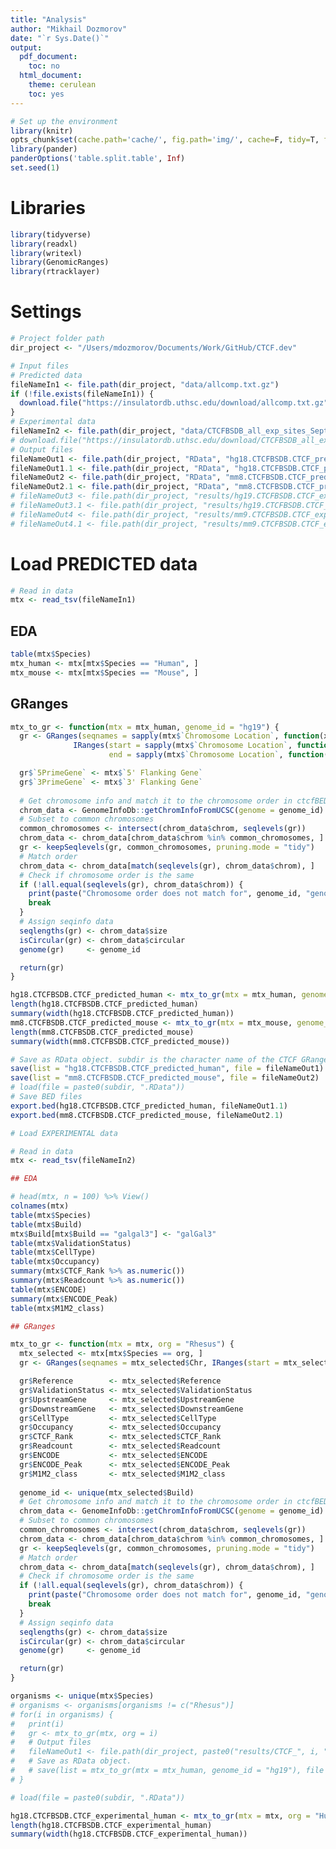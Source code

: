 ```yaml
---
title: "Analysis"
author: "Mikhail Dozmorov"
date: "`r Sys.Date()`"
output:
  pdf_document:
    toc: no
  html_document:
    theme: cerulean
    toc: yes
---
```


```r
# Set up the environment
library(knitr)
opts_chunk$set(cache.path='cache/', fig.path='img/', cache=F, tidy=T, fig.keep='high', echo=F, dpi=100, warnings=F, message=F, comment=NA, warning=F, results='as.is', fig.width = 10, fig.height = 6) #out.width=700, 
library(pander)
panderOptions('table.split.table', Inf)
set.seed(1)
```

# Libraries

```r
library(tidyverse)
library(readxl)
library(writexl)
library(GenomicRanges)
library(rtracklayer)
```

# Settings

```r
# Project folder path
dir_project <- "/Users/mdozmorov/Documents/Work/GitHub/CTCF.dev"

# Input files
# Predicted data
fileNameIn1 <- file.path(dir_project, "data/allcomp.txt.gz")
if (!file.exists(fileNameIn1)) {
  download.file("https://insulatordb.uthsc.edu/download/allcomp.txt.gz", fileNameIn1)
}
# Experimental data
fileNameIn2 <- file.path(dir_project, "data/CTCFBSDB_all_exp_sites_Sept12_2012.txt.gz")
# download.file("https://insulatordb.uthsc.edu/download/CTCFBSDB_all_exp_sites_Sept12_2012.txt.gz", fileNameIn2)
# Output files
fileNameOut1 <- file.path(dir_project, "RData", "hg18.CTCFBSDB.CTCF_predicted_human.RData")
fileNameOut1.1 <- file.path(dir_project, "RData", "hg18.CTCFBSDB.CTCF_predicted_human.bed")
fileNameOut2 <- file.path(dir_project, "RData", "mm8.CTCFBSDB.CTCF_predicted_mouse.RData")
fileNameOut2.1 <- file.path(dir_project, "RData", "mm8.CTCFBSDB.CTCF_predicted_mouse.bed")
# fileNameOut3 <- file.path(dir_project, "results/hg19.CTCFBSDB.CTCF_experimental_human.RData")
# fileNameOut3.1 <- file.path(dir_project, "results/hg19.CTCFBSDB.CTCF_experimental_human.bed")
# fileNameOut4 <- file.path(dir_project, "results/mm9.CTCFBSDB.CTCF_experimental_mouse.RData")
# fileNameOut4.1 <- file.path(dir_project, "results/mm9.CTCFBSDB.CTCF_experimental_mouse.bed")
```

# Load PREDICTED data

```r
# Read in data
mtx <- read_tsv(fileNameIn1)
```

## EDA

```r
table(mtx$Species)
mtx_human <- mtx[mtx$Species == "Human", ]
mtx_mouse <- mtx[mtx$Species == "Mouse", ]
```

## GRanges

```r
mtx_to_gr <- function(mtx = mtx_human, genome_id = "hg19") {
  gr <- GRanges(seqnames = sapply(mtx$`Chromosome Location`, function(x) strsplit(x, ":|-")[[1]][1]), 
              IRanges(start = sapply(mtx$`Chromosome Location`, function(x) strsplit(x, ":|-")[[1]][2]) %>% as.numeric(), 
                      end = sapply(mtx$`Chromosome Location`, function(x) strsplit(x, ":|-")[[1]][3]) %>% as.numeric()))

  gr$`5PrimeGene` <- mtx$`5' Flanking Gene`
  gr$`3PrimeGene` <- mtx$`3' Flanking Gene`
  
  # Get chromosome info and match it to the chromosome order in ctcfBED
  chrom_data <- GenomeInfoDb::getChromInfoFromUCSC(genome = genome_id)
  # Subset to common chromosomes
  common_chromosomes <- intersect(chrom_data$chrom, seqlevels(gr))
  chrom_data <- chrom_data[chrom_data$chrom %in% common_chromosomes, ]
  gr <- keepSeqlevels(gr, common_chromosomes, pruning.mode = "tidy")
  # Match order
  chrom_data <- chrom_data[match(seqlevels(gr), chrom_data$chrom), ]
  # Check if chromosome order is the same
  if (!all.equal(seqlevels(gr), chrom_data$chrom)) {
    print(paste("Chromosome order does not match for", genome_id, "genome."))
    break
  }
  # Assign seqinfo data
  seqlengths(gr) <- chrom_data$size
  isCircular(gr) <- chrom_data$circular
  genome(gr)     <- genome_id

  return(gr)
}

hg18.CTCFBSDB.CTCF_predicted_human <- mtx_to_gr(mtx = mtx_human, genome_id = "hg18")
length(hg18.CTCFBSDB.CTCF_predicted_human)
summary(width(hg18.CTCFBSDB.CTCF_predicted_human))
mm8.CTCFBSDB.CTCF_predicted_mouse <- mtx_to_gr(mtx = mtx_mouse, genome_id = "mm8")
length(mm8.CTCFBSDB.CTCF_predicted_mouse)
summary(width(mm8.CTCFBSDB.CTCF_predicted_mouse))

# Save as RData object. subdir is the character name of the CTCF GRanges variable
save(list = "hg18.CTCFBSDB.CTCF_predicted_human", file = fileNameOut1)
save(list = "mm8.CTCFBSDB.CTCF_predicted_mouse", file = fileNameOut2)
# load(file = paste0(subdir, ".RData"))
# Save BED files
export.bed(hg18.CTCFBSDB.CTCF_predicted_human, fileNameOut1.1)
export.bed(mm8.CTCFBSDB.CTCF_predicted_mouse, fileNameOut2.1)
```

```r
# Load EXPERIMENTAL data

# Read in data
mtx <- read_tsv(fileNameIn2)
```

```r
## EDA

# head(mtx, n = 100) %>% View()
colnames(mtx)
table(mtx$Species)
table(mtx$Build)
mtx$Build[mtx$Build == "galgal3"] <- "galGal3"
table(mtx$ValidationStatus)
table(mtx$CellType)
table(mtx$Occupancy)
summary(mtx$CTCF_Rank %>% as.numeric())
summary(mtx$Readcount %>% as.numeric())
table(mtx$ENCODE)
summary(mtx$ENCODE_Peak)
table(mtx$M1M2_class)
```

```r
## GRanges

mtx_to_gr <- function(mtx = mtx, org = "Rhesus") {
  mtx_selected <- mtx[mtx$Species == org, ]
  gr <- GRanges(seqnames = mtx_selected$Chr, IRanges(start = mtx_selected$GenomeBeginLoc, end = mtx_selected$GenomeEndLoc))

  gr$Reference        <- mtx_selected$Reference
  gr$ValidationStatus <- mtx_selected$ValidationStatus
  gr$UpstreamGene     <- mtx_selected$UpstreamGene
  gr$DownstreamGene   <- mtx_selected$DownstreamGene
  gr$CellType         <- mtx_selected$CellType
  gr$Occupancy        <- mtx_selected$Occupancy
  gr$CTCF_Rank        <- mtx_selected$CTCF_Rank
  gr$Readcount        <- mtx_selected$Readcount
  gr$ENCODE           <- mtx_selected$ENCODE
  gr$ENCODE_Peak      <- mtx_selected$ENCODE_Peak
  gr$M1M2_class       <- mtx_selected$M1M2_class
  
  genome_id <- unique(mtx_selected$Build)
  # Get chromosome info and match it to the chromosome order in ctcfBED
  chrom_data <- GenomeInfoDb::getChromInfoFromUCSC(genome = genome_id)
  # Subset to common chromosomes
  common_chromosomes <- intersect(chrom_data$chrom, seqlevels(gr))
  chrom_data <- chrom_data[chrom_data$chrom %in% common_chromosomes, ]
  gr <- keepSeqlevels(gr, common_chromosomes, pruning.mode = "tidy")
  # Match order
  chrom_data <- chrom_data[match(seqlevels(gr), chrom_data$chrom), ]
  # Check if chromosome order is the same
  if (!all.equal(seqlevels(gr), chrom_data$chrom)) {
    print(paste("Chromosome order does not match for", genome_id, "genome."))
    break
  }
  # Assign seqinfo data
  seqlengths(gr) <- chrom_data$size
  isCircular(gr) <- chrom_data$circular
  genome(gr)     <- genome_id

  return(gr)
}

organisms <- unique(mtx$Species)
# organisms <- organisms[organisms != c("Rhesus")]
# for(i in organisms) {
#   print(i)
#   gr <- mtx_to_gr(mtx, org = i)
#   # Output files
#   fileNameOut1 <- file.path(dir_project, paste0("results/CTCF_", i, "_CTCFBSDB_experimental.RData"))
#   # Save as RData object. 
#   # save(list = mtx_to_gr(mtx = mtx_human, genome_id = "hg19"), file = fileNameOut1)
# }

# load(file = paste0(subdir, ".RData"))

hg18.CTCFBSDB.CTCF_experimental_human <- mtx_to_gr(mtx = mtx, org = "Human")
length(hg18.CTCFBSDB.CTCF_experimental_human)
summary(width(hg18.CTCFBSDB.CTCF_experimental_human))
```


